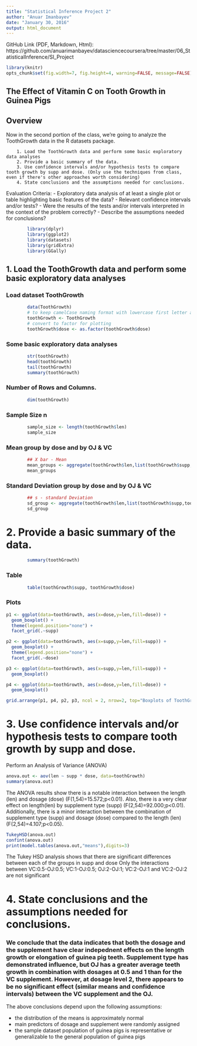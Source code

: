 ```yaml
---
title: "Statistical Inference Project 2"
author: "Anuar Imanbayev"
date: "January 30, 2016"
output: html_document
---
```


GitHub Link (PDF, Markdown, Html): https://github.com/anuarimanbayev/datasciencecoursera/tree/master/06_StatisticalInference/SI_Project

```r
library(knitr)
opts_chunk$set(fig.width=7, fig.height=4, warning=FALSE, message=FALSE)
```

## The Effect of Vitamin C on Tooth Growth in Guinea Pigs

## Overview

Now in the second portion of the class, we're going to analyze the ToothGrowth data in the R datasets package.

        1. Load the ToothGrowth data and perform some basic exploratory data analyses
        2. Provide a basic summary of the data.
        3. Use confidence intervals and/or hypothesis tests to compare tooth growth by supp and dose. (Only use the techniques from class, even if there's other approaches worth considering)
        4. State conclusions and the assumptions needed for conclusions.

Evaluation Criteria:
- Exploratory data analysis of at least a single plot or table highlighting basic features of the data?
- Relevant confidence intervals and/or tests?
- Were the results of the tests and/or intervals interpreted in the context of the problem correctly?
- Describe the assumptions needed for conclusions?


```r
        library(dplyr)
        library(ggplot2)
        library(datasets)
        library(gridExtra)
        library(GGally)
```

## 1. Load the ToothGrowth data and perform some basic exploratory data analyses 

### Load dataset ToothGrowth
```r
        data(ToothGrowth)
        # to keep camelCase naming format with lowercase first letter and uppercase subsequent letters
        toothGrowth <- ToothGrowth
        # convert to factor for plotting
        toothGrowth$dose <- as.factor(toothGrowth$dose)
```

### Some basic exploratory data analyses 
```r
        str(toothGrowth)
        head(toothGrowth)
        tail(toothGrowth)
        summary(toothGrowth)
```

### Number of Rows and Columns.
```r
        dim(toothGrowth)
```

### Sample Size n
```r
        sample_size <- length(toothGrowth$len)
        sample_size
```

### Mean group by dose and by OJ & VC
```r
        ## X bar - Mean
        mean_groups <- aggregate(toothGrowth$len,list(toothGrowth$supp,toothGrowth$dose),mean)
        mean_groups
```

### Standard Deviation group by dose and by OJ & VC
```r
        ## s - standard Deviation
        sd_group <- aggregate(toothGrowth$len,list(toothGrowth$supp,toothGrowth$dose),sd)
        sd_group
```

# 2. Provide a basic summary of the data.

```r
        summary(toothGrowth)
```

### Table
```r
        table(toothGrowth$supp, toothGrowth$dose)
```

### Plots
```r
p1 <- ggplot(data=toothGrowth, aes(x=dose,y=len,fill=dose)) +
  geom_boxplot() + 
  theme(legend.position="none") + 
  facet_grid(.~supp) 

p2 <- ggplot(data=toothGrowth, aes(x=supp,y=len,fill=supp)) +
  geom_boxplot() + 
  theme(legend.position="none") + 
  facet_grid(.~dose) 

p3 <- ggplot(data=toothGrowth, aes(x=supp,y=len,fill=supp)) +
  geom_boxplot()

p4 <- ggplot(data=toothGrowth, aes(x=dose,y=len,fill=dose)) +
  geom_boxplot()

grid.arrange(p1, p4, p2, p3, ncol = 2, nrow=2, top="Boxplots of ToothGrowth Data by Vitamin C Dose and Supplement")
```

# 3. Use confidence intervals and/or hypothesis tests to compare tooth growth by supp and dose. 

Perform an Analysis of Variance (ANOVA)
```r
anova.out <- aov(len ~ supp * dose, data=toothGrowth)
summary(anova.out)
```

The ANOVA results show there is a notable interaction between the length (len) and dosage (dose) (F(1,54)=15.572;p<0.01). Also, there is a very clear effect on length(len) by supplement type (supp) (F(2,54)=92.000;p<0.01). Additionally, there is a minor interaction between the combination of supplement type (supp) and dosage (dose) compared to the length (len) (F(2,54)=4.107;p<0.05).

```r
TukeyHSD(anova.out)
confint(anova.out)
print(model.tables(anova.out,"means"),digits=3)
```

The Tukey HSD  analysis shows that there are significant differences between each of the groups in supp and dose
Only the interactions between VC:0.5-OJ:0.5; VC:1-OJ:0.5; OJ:2-OJ:1; VC:2-OJ:1 and VC:2-OJ:2  are not significant

# 4. State conclusions and the assumptions needed for conclusions. 

### We conclude that the data indicates that both the dosage and the supplement have clear indepednent effects on the length growth or elongation of guinea pig teeth. Supplement type has demonstrated influence, but OJ has a greater average teeth growth in combination with dosages at 0.5 and 1 than for the VC supplement. However, at dosage level 2, there appears to be no significant effect (similar means and confidence intervals) between the VC supplement and the OJ.

The above conclusions depend upon the following assumptions:

* the distribution of the means is approximately normal
* main predictors of dosage and supplement were randomly assigned
* the sample dataset population of guinea pigs is representative or generalizable to the general population of guinea pigs